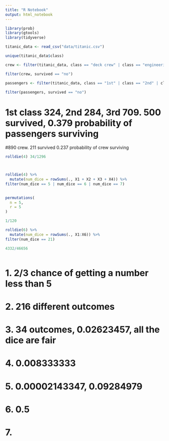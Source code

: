 ```yaml
---
title: "R Notebook"
output: html_notebook
---
```


```r
library(prob)
library(gtools)
library(tidyverse)

titanic_data <- read_csv("data/titanic.csv")

unique(titanic_data$class)

crew <- filter(titanic_data, class == "deck crew" | class == "engineering crew" | class == "victualling crew" | class == "restaurant staff")

filter(crew, survived == "no")

passengers <- filter(titanic_data, class == "1st" | class == "2nd" | class == "3rd")

filter(passengers, survived == "no")
```

# 1st class 324, 2nd 284, 3rd 709. 500 survived, 0.379 probability of passengers surviving

#890 crew. 211 survived 0.237 probability of crew surviving 
```r

rolldie(4) 34/1296



rolldie(4) %>%
  mutate(num_dice = rowSums(., X1 + X2 + X3 + X4)) %>%
filter(num_dice == 5 | num_dice == 6 | num_dice == 7)
  
```

```r
permutations(
  n = 5,
  r = 5
)

1/120
```


```r
rolldie(6) %>%
  mutate(num_dice = rowSums(., X1:X6)) %>%
filter(num_dice == 21)

4332/46656
```

```r

```




# 1. 2/3 chance of getting a number less than 5
# 2. 216 different outcomes
# 3. 34 outcomes, 0.02623457, all the dice are fair
# 4. 0.008333333
# 5. 0.00002143347, 0.09284979
# 6. 0.5
# 7. 